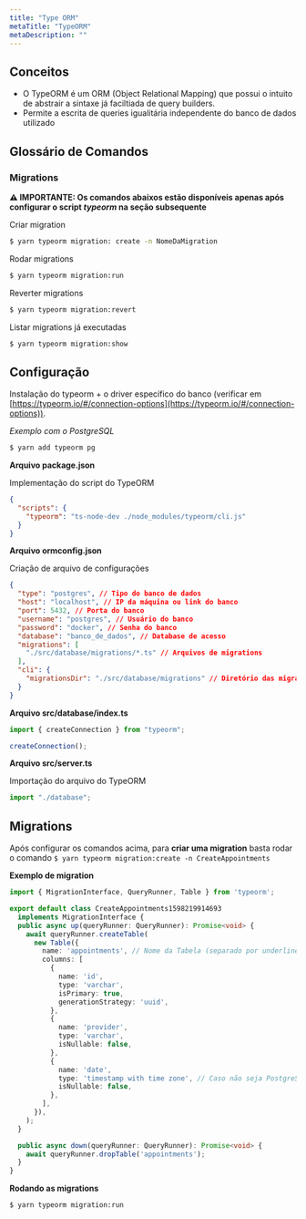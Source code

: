 ```yaml
---
title: "Type ORM"
metaTitle: "TypeORM"
metaDescription: ""
---
```


## Conceitos

- O TypeORM é um ORM (Object Relational Mapping) que possui o intuito de abstrair a sintaxe já faciltiada de query builders.
- Permite a escrita de queries igualitária independente do banco de dados utilizado

## Glossário de Comandos

### Migrations
**⚠ IMPORTANTE: Os comandos abaixos estão disponíveis apenas após configurar o script _typeorm_ na seção subsequente**

Criar migration

```bash
$ yarn typeorm migration: create -n NomeDaMigration
```

Rodar migrations

```bash
$ yarn typeorm migration:run
```

Reverter migrations

```bash
$ yarn typeorm migration:revert
```

Listar migrations já executadas

```bash
$ yarn typeorm migration:show
```


## Configuração

Instalação do typeorm + o driver específico do banco (verificar em [https://typeorm.io/#/connection-options](https://typeorm.io/#/connection-options)).

_Exemplo com o PostgreSQL_

```bash
$ yarn add typeorm pg
```

**Arquivo package.json**

Implementação do script do TypeORM

```json
{
  "scripts": {
    "typeorm": "ts-node-dev ./node_modules/typeorm/cli.js"
  }
}
```

**Arquivo ormconfig.json**

Criação de arquivo de configurações

```json
{
  "type": "postgres", // Tipo do banco de dados
  "host": "localhost", // IP da máquina ou link do banco
  "port": 5432, // Porta do banco
  "username": "postgres", // Usuário do banco
  "password": "docker", // Senha do banco
  "database": "banco_de_dados", // Database de acesso
  "migrations": [
    "./src/database/migrations/*.ts" // Arquivos de migrations
  ],
  "cli": {
    "migrationsDir": "./src/database/migrations" // Diretório das migrations para interface de linha de comando
  }
}
```

**Arquivo src/database/index.ts**

```ts
import { createConnection } from "typeorm";

createConnection();
```

**Arquivo src/server.ts**

Importação do arquivo do TypeORM

```ts
import "./database";
```


## Migrations

Após configurar os comandos acima, para **criar uma migration** basta rodar o comando `$ yarn typeorm migration:create -n CreateAppointments`

**Exemplo de migration**

```ts
import { MigrationInterface, QueryRunner, Table } from 'typeorm';

export default class CreateAppointments1598219914693
  implements MigrationInterface {
  public async up(queryRunner: QueryRunner): Promise<void> {
    await queryRunner.createTable(
      new Table({
        name: 'appointments', // Nome da Tabela (separado por underline e no plural)
        columns: [
          {
            name: 'id',
            type: 'varchar',
            isPrimary: true,
            generationStrategy: 'uuid',
          },
          {
            name: 'provider',
            type: 'varchar',
            isNullable: false,
          },
          {
            name: 'date',
            type: 'timestamp with time zone', // Caso não seja PostgreSQL, deve-se usar apenas timestamp
            isNullable: false,
          },
        ],
      }),
    );
  }

  public async down(queryRunner: QueryRunner): Promise<void> {
    await queryRunner.dropTable('appointments');
  }
}
```

**Rodando as migrations**

`$ yarn typeorm migration:run`  